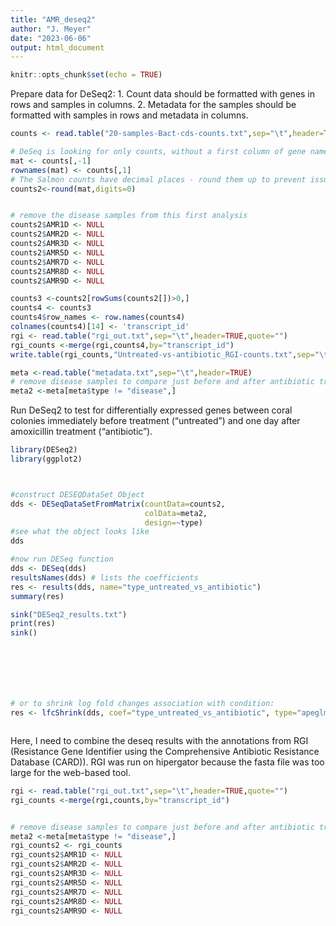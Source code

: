 ```yaml
---
title: "AMR_deseq2"
author: "J. Meyer"
date: "2023-06-06"
output: html_document
---
```


```r
knitr::opts_chunk$set(echo = TRUE)
```

Prepare data for DeSeq2: 1. Count data should be formatted with genes in rows and samples in columns. 2. Metadata for the samples should be formatted with samples in rows and metadata in columns.


```r

counts <- read.table("20-samples-Bact-cds-counts.txt",sep="\t",header=TRUE)

# DeSeq is looking for only counts, without a first column of gene names, make the gene names row names.
mat <- counts[,-1]
rownames(mat) <- counts[,1]
# The Salmon counts have decimal places - round them up to prevent issues in deseq
counts2<-round(mat,digits=0)


# remove the disease samples from this first analysis
counts2$AMR1D <- NULL
counts2$AMR2D <- NULL
counts2$AMR3D <- NULL
counts2$AMR5D <- NULL
counts2$AMR7D <- NULL
counts2$AMR8D <- NULL
counts2$AMR9D <- NULL

counts3 <-counts2[rowSums(counts2[])>0,]
counts4 <- counts3
counts4$row_names <- row.names(counts4)
colnames(counts4)[14] <- 'transcript_id'
rgi <- read.table("rgi_out.txt",sep="\t",header=TRUE,quote="")
rgi_counts <-merge(rgi,counts4,by="transcript_id")
write.table(rgi_counts,"Untreated-vs-antibiotic_RGI-counts.txt",sep="\t",col.names=NA)

meta <-read.table("metadata.txt",sep="\t",header=TRUE)
# remove disease samples to compare just before and after antibiotic treatment
meta2 <-meta[meta$type != "disease",]

```


Run DeSeq2 to test for differentially expressed genes between coral colonies immediately before treatment ("untreated") and one day after amoxicillin treatment ("antibiotic").


```r
library(DESeq2)
library(ggplot2)



#construct DESEQDataSet Object
dds <- DESeqDataSetFromMatrix(countData=counts2, 
                              colData=meta2, 
                              design=~type)
#see what the object looks like
dds

#now run DESeq function
dds <- DESeq(dds)
resultsNames(dds) # lists the coefficients
res <- results(dds, name="type_untreated_vs_antibiotic")
summary(res)

sink("DESeq2_results.txt")
print(res)
sink()







# or to shrink log fold changes association with condition:
res <- lfcShrink(dds, coef="type_untreated_vs_antibiotic", type="apeglm")



```


Here, I need to combine the deseq results with the annotations from RGI (Resistance Gene Identifier using the Comprehensive Antibiotic Resistance Database (CARD)). RGI was run on hipergator because the fasta file was too large for the web-based tool. 


```r


rgi <- read.table("rgi_out.txt",sep="\t",header=TRUE,quote="")
rgi_counts <-merge(rgi,counts,by="transcript_id")


# remove disease samples to compare just before and after antibiotic treatment
meta2 <-meta[meta$type != "disease",]
rgi_counts2 <- rgi_counts
rgi_counts2$AMR1D <- NULL
rgi_counts2$AMR2D <- NULL
rgi_counts2$AMR3D <- NULL
rgi_counts2$AMR5D <- NULL
rgi_counts2$AMR7D <- NULL
rgi_counts2$AMR8D <- NULL
rgi_counts2$AMR9D <- NULL




```



